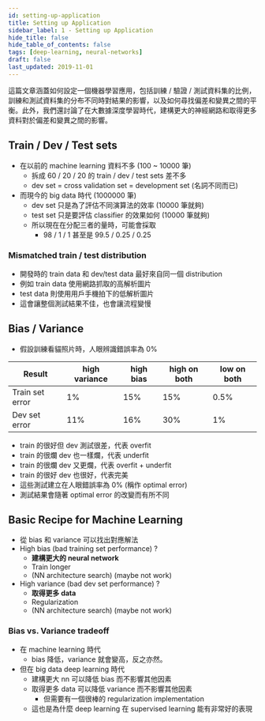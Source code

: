 ```yaml
---
id: setting-up-application
title: Setting up Application
sidebar_label: 1 - Setting up Application
hide_title: false
hide_table_of_contents: false
tags: [deep-learning, neural-networks]
draft: false
last_updated: 2019-11-01
---
```


這篇文章涵蓋如何設定一個機器學習應用，包括訓練 / 驗證 / 測試資料集的比例，訓練和測試資料集的分布不同時對結果的影響，以及如何尋找偏差和變異之間的平衡。此外，我們還討論了在大數據深度學習時代，建構更大的神經網路和取得更多資料對於偏差和變異之間的影響。

## Train / Dev / Test sets

- 在以前的 machine learning 資料不多 (100 ~ 10000 筆)
  - 拆成 60 / 20 / 20 的 train / dev / test sets 差不多
  - dev set = cross validation set = development set (名詞不同而已)
- 而現今的 big data 時代 (1000000 筆)
  - dev set 只是為了評估不同演算法的效率 (10000 筆就夠)
  - test set 只是要評估 classifier 的效果如何 (10000 筆就夠)
  - 所以現在在分配三者的量時，可能會採取
    - 98 / 1 / 1 甚至是 99.5 / 0.25 / 0.25

### Mismatched train / test distribution

- 開發時的 train data 和 dev/test data 最好來自同一個 distribution
- 例如 train data 使用網路抓取的高解析圖片
- test data 則使用用戶手機拍下的低解析圖片
- 這會讓整個測試結果不佳，也會讓流程變慢

## Bias / Variance

- 假設訓練看貓照片時，人眼辨識錯誤率為 0%

| Result          | high variance | high bias | high on both | low on both |
| --------------- | ------------- | --------- | ------------ | ----------- |
| Train set error | 1%            | 15%       | 15%          | 0.5%        |
| Dev set error   | 11%           | 16%       | 30%          | 1%          |

- train 的很好但 dev 測試很差，代表 overfit
- train 的很爛 dev 也一樣爛，代表 underfit
- train 的很爛 dev 又更爛，代表 overfit + underfit
- train 的很好 dev 也很好，代表完美
- 這些測試建立在人眼錯誤率為 0% (稱作 optimal error)
- 測試結果會隨著 optimal error 的改變而有所不同

## Basic Recipe for Machine Learning

- 從 bias 和 variance 可以找出對應解法
- High bias (bad training set performance) ?
  - **建構更大的 neural network**
  - Train longer
  - (NN architecture search) (maybe not work)
- High variance (bad dev set performance) ?
  - **取得更多 data**
  - Regularization
  - (NN architecture search) (maybe not work)

### Bias vs. Variance tradeoff

- 在 machine learning 時代
  - bias 降低，variance 就會變高，反之亦然。
- 但在 big data deep learning 時代
  - 建構更大 nn 可以降低 bias 而不影響其他因素
  - 取得更多 data 可以降低 variance 而不影響其他因素
    - 但需要有一個很棒的 regularization implementation
  - 這也是為什麼 deep learning 在 supervised learning 能有非常好的表現
